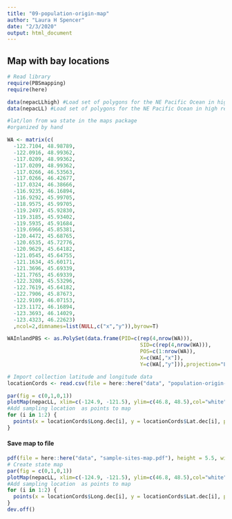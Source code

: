 ```yaml
---
title: "09-population-origin-map"
author: "Laura H Spencer"
date: "2/3/2020"
output: html_document
---
```


## Map with bay locations 

```r
# Read library
require(PBSmapping)
require(here)

data(nepacLLhigh) #Load set of polygons for the NE Pacific Ocean in high resolution from PBSmapping
data(nepacLL) #Load set of polygons for the NE Pacific Ocean in high resolution from PBSmapping

#lat/lon from wa state in the maps package
#organized by hand 

WA <- matrix(c(
  -122.7104, 48.98789,
  -122.0916, 48.99362,
  -117.0209, 48.99362,
  -117.0209, 48.99362,
  -117.0266, 46.53563,
  -117.0266, 46.42677,
  -117.0324, 46.38666,
  -116.9235, 46.16894,
  -116.9292, 45.99705,
  -118.9575, 45.99705,
  -119.2497, 45.92830,
  -119.3185, 45.93402,
  -119.5935, 45.91684,
  -119.6966, 45.85381,
  -120.4472, 45.68765,
  -120.6535, 45.72776,
  -120.9629, 45.64182,
  -121.0545, 45.64755,
  -121.1634, 45.60171,
  -121.3696, 45.69339,
  -121.7765, 45.69339,
  -122.3208, 45.53296,
  -122.7619, 45.64182,
  -122.7906, 45.87673,
  -122.9109, 46.07153,
  -123.1172, 46.16894,
  -123.3693, 46.14029,
  -123.4323, 46.22623)
  ,ncol=2,dimnames=list(NULL,c("x","y")),byrow=T)                 

WAInlandPBS <- as.PolySet(data.frame(PID=c(rep(4,nrow(WA))),
                                           SID=c(rep(4,nrow(WA))),
                                           POS=c(1:nrow(WA)),
                                           X=c(WA[,"x"]),
                                           Y=c(WA[,"y"])),projection="LL")

# Import collection latitude and longitude data
locationCords <- read.csv(file = here::here("data", "population-origin-coordinates.csv"), header = T, stringsAsFactors = F) #Import outplant coordinate information

par(fig = c(0,1,0,1))
plotMap(nepacLL, xlim=c(-124.9, -121.5), ylim=c(46.8, 48.5),col="white",bg="gray95", cex.lab=1.3, cex.axis=1.1, mgp=c(2,0.5,0))
#Add sampling location  as points to map 
for (i in 1:2) {
  points(x = locationCords$Long.dec[i], y = locationCords$Lat.dec[i], pch=22 ,  bg="black", lwd=1, cex=2.3)
}
```

#### Save map to file 

```r
pdf(file = here::here("data", "sample-sites-map.pdf"), height = 5.5, width = 5.5) 
# Create state map 
par(fig = c(0,1,0,1))
plotMap(nepacLL, xlim=c(-124.9, -121.5), ylim=c(46.8, 48.5),col="white",bg="gray95", cex.lab=1.3, cex.axis=1.1, mgp=c(2,0.5,0))
#Add sampling location  as points to map 
for (i in 1:2) {
  points(x = locationCords$Long.dec[i], y = locationCords$Lat.dec[i], pch=22 ,  bg="black", lwd=1, cex=2.3)
}
dev.off()
```

